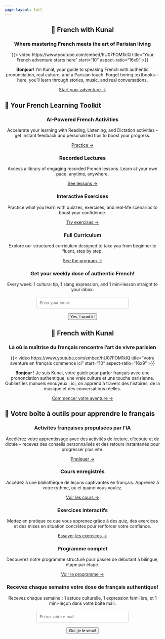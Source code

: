 ```yaml
---
page-layout: full
---
```


:::::: {.content-visible when-profile="english"}

<div style="text-align: center;">

## 🥖 French with Kunal {.hero}

### Where mastering French meets the art of Parisian living

{{< video https://www.youtube.com/embed/hU07FOM1klQ title="Your French adventure starts here" start="10" aspect-ratio="16x9" >}}

**Bonjour!** I’m Kunal, your guide to speaking French with authentic pronunciation, real culture, and a Parisian touch. Forget boring textbooks—here, you’ll learn through stories, music, and real conversations.

[Start your adventure →](https://learn.frenchwithkunal.ca/subscription){.btn}

</div>

## 🎯 Your French Learning Toolkit {#cards-en}

::::: card-container

:::: card
::: card-content
<div style="text-align: center;">
  <h3><i class="fas fa-magic"></i> AI-Powered French Activities</h3>
  <p>
    Accelerate your learning with Reading, Listening, and Dictation activities - get instant feedback and personalized tips to boost your progress.
  </p>
  <a href="https://learn.frenchwithkunal.ca/" class="btn" target="_blank" rel="noopener">Practice →</a>
</div>
:::
::::

:::: card
::: card-content
<div style="text-align: center;">
  <h3><i class="fas fa-play-circle"></i> Recorded Lectures</h3>
  <p>
    Access a library of engaging recorded French lessons. Learn at your own pace, anytime, anywhere.
  </p>
  [See lessons →](/posts.html){.btn}
</div>
:::
::::

:::: card
::: card-content
<div style="text-align: center;">
  <h3><i class="fas fa-tasks"></i> Interactive Exercises</h3>
  <p>
    Practice what you learn with quizzes, exercises, and real-life scenarios to boost your confidence.
  </p>
  [Try exercises →](/exercises.html){.btn}
</div>
:::
::::

:::: card
::: card-content
<div style="text-align: center;">
  <h3><i class="fas fa-stream"></i> Full Curriculum</h3>
  <p>
    Explore our structured curriculum designed to take you from beginner to fluent, step by step.
  </p>
  [See the program →](/curriculum.html){.btn}
</div>
:::
::::

:::::


<!--
## 🗣️ Testimonials {.testimonials}

::: {.sk-ww-google-reviews data-embed-id="25557829"}

:::

<script src='https://widgets.sociablekit.com/google-reviews/widget.js' defer></script>

<script>
  // Auto-refresh the reviews widget every 60 seconds
  setInterval(function() {
    var widget = document.querySelector('.sk-ww-google-reviews');
    if(widget) {
      var src = "https://widgets.sociablekit.com/google-reviews/widget.js";
      var oldScript = document.querySelector('script[src="' + src + '"]');
      if(oldScript) oldScript.remove();
      var script = document.createElement('script');
      script.src = src;
      script.defer = true;
      document.body.appendChild(script);
    }
  }, 60000);
</script>
-->

::: {#newsletter-en .card style="text-align: center; background: var(--light); border: 2px dashed var(--accent);"}

<h3><i class="fas fa-envelope-open-text"></i> Get your weekly dose of authentic French!</h3>

<p>Every week: 1 cultural tip, 1 slang expression, and 1 mini-lesson straight to your inbox.</p>

<form id="subscribeFormEn" style="margin-top: 1rem;">

<input type="email" id="subscriberEmailEn" name="email" placeholder="Enter your email" required style="padding: 10px; border-radius: 5px; border: 1px solid #ccc; width: 80%; max-width: 300px;"> <br> <button type="submit" class="btn" style="margin-top: 1rem;">Yes, I want it!</button>

</form>

:::

<script>
document.getElementById('subscribeFormEn').addEventListener('submit', async function(e) {
    e.preventDefault();

    const email = document.getElementById('subscriberEmailEn').value;

    try {
        const response = await fetch('https://frenchwithkunal-cdf6ea3f88ce.herokuapp.com/api/v1/subscribers/create-subscriber', {
            method: 'POST',
            headers: {
                'Content-Type': 'application/json'
            },
            body: JSON.stringify({ email: email })
        });

        if (response.ok) {
            alert('Thank you! You are now subscribed to our newsletter.');
            document.getElementById('subscriberEmailEn').value = '';
        } else {
            alert('There was a problem with your subscription. Please try again later.');
        }
    } catch (error) {
        console.error('Error:', error);
        alert('An error occurred. Please try again later.');
    }
});
</script>

::::::


:::::: {.content-visible when-profile="french"}


<div style="text-align: center;">

## 🥖 French with Kunal {.hero}

### Là où la maîtrise du français rencontre l’art de vivre parisien

  {{< video https://www.youtube.com/embed/hU07FOM1klQ title="Votre aventure en français commence ici" start="10" aspect-ratio="16x9" >}}

  **Bonjour !** Je suis Kunal, votre guide pour parler français avec une prononciation authentique, une vraie culture et une touche parisienne. Oubliez les manuels ennuyeux : ici, on apprend à travers des histoires, de la musique et des conversations réelles.

  [Commencer votre aventure →](https://learn.frenchwithkunal.ca/subscription){.btn}
  
</div>

## 🎯 Votre boîte à outils pour apprendre le français {#cards-fr}

::::: card-container


:::: card
::: card-content
<h3 style="text-align: center;"><i class="fas fa-magic"></i> Activités françaises propulsées par l’IA</h3>
<p style="text-align: center;">
    Accélérez votre apprentissage avec des activités de lecture, d’écoute et de dictée – recevez des conseils personnalisés et des retours instantanés pour progresser plus vite.
</p>
<p style="text-align: center;">
    <a href="https://learn.frenchwithkunal.ca/" class="btn" target="_blank" rel="noopener">Pratiquer →</a>
</p>
:::
:::: 

:::: card
::: card-content
<h3 style="text-align: center;"><i class="fas fa-play-circle"></i> Cours enregistrés</h3>
<p style="text-align: center;">
    Accédez à une bibliothèque de leçons captivantes en français. Apprenez à votre rythme, où et quand vous voulez.
</p>
<p style="text-align: center;">
    [Voir les cours →](/posts.html){.btn}
</p>
:::
::::


:::: card
::: card-content
<h3 style="text-align: center;"><i class="fas fa-tasks"></i> Exercices interactifs</h3>
<p style="text-align: center;">
    Mettez en pratique ce que vous apprenez grâce à des quiz, des exercices et des mises en situation concrètes pour renforcer votre confiance.
</p>
<p style="text-align: center;">
    [Essayer les exercices →](/exercises.html){.btn}
</p>
:::
::::


:::: card
::: card-content
<h3 style="text-align: center;"><i class="fas fa-stream"></i> Programme complet</h3>
<p style="text-align: center;">
    Découvrez notre programme structuré pour passer de débutant à bilingue, étape par étape.
</p>
<p style="text-align: center;">
    [Voir le programme →](/curriculum.html){.btn}
</p>
:::
::::

:::::


<!--
## 🗣️ Témoignages {.testimonials}

::: {.sk-ww-google-reviews data-embed-id="25557829"}

:::

<script src='https://widgets.sociablekit.com/google-reviews/widget.js' defer></script>

<script>
  // Auto-refresh the reviews widget every 60 seconds
  setInterval(function() {
    var widget = document.querySelector('.sk-ww-google-reviews');
    if(widget) {
      var src = "https://widgets.sociablekit.com/google-reviews/widget.js";
      var oldScript = document.querySelector('script[src="' + src + '"]');
      if(oldScript) oldScript.remove();
      var script = document.createElement('script');
      script.src = src;
      script.defer = true;
      document.body.appendChild(script);
    }
  }, 60000);

</script>
-->

::: {#newsletter-fr .card style="text-align: center; background: var(--light); border: 2px dashed var(--accent);"}

<h3><i class="fas fa-envelope-open-text"></i> Recevez chaque semaine votre dose de français authentique!</h3>

<p>Recevez chaque semaine : 1 astuce culturelle, 1 expression familière, et 1 mini-leçon dans votre boîte mail.</p>

<form id="subscribeFormFr" style="margin-top: 1rem;">

<input type="email" id="subscriberEmailFr" name="email" placeholder="Entrez votre e-mail" required style="padding: 10px; border-radius: 5px; border: 1px solid #ccc; width: 80%; max-width: 300px;"> <br> <button type="submit" class="btn" style="margin-top: 1rem;">Oui, je le veux!</button>

</form>

:::


<script>
document.getElementById('subscribeFormFr').addEventListener('submit', async function(e) {
  e.preventDefault();
  
  const email = document.getElementById('subscriberEmailFr').value;
  
  try {
    const response = await fetch('https://frenchwithkunal-cdf6ea3f88ce.herokuapp.com/api/v1/subscribers/create-subscriber', {
      method: 'POST',
      headers: {
        'Content-Type': 'application/json'
      },
      body: JSON.stringify({ email: email })
    });

    if (response.ok) {
      alert('Merci! Vous êtes maintenant abonné à notre newsletter.');
      document.getElementById('subscriberEmailFr').value = '';
    } else {
      alert('Il y a eu un problème avec votre inscription. Veuillez réessayer plus tard.');
    }
  } catch (error) {
    console.error('Error:', error);
    alert('Une erreur est survenue. Veuillez réessayer plus tard.');
  }
});
</script>

::::::